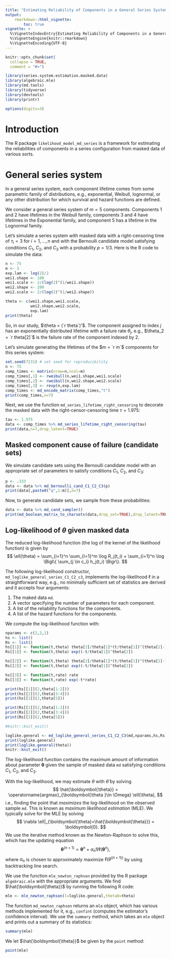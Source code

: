 ```yaml
---
title: "Estimating Reliability of Components in a General Series System"
output:
    rmarkdown::html_vignette:
        toc: true
vignette: >
  %\VignetteIndexEntry{Estimating Reliability of Components in a General Series System}
  %\VignetteEngine{knitr::rmarkdown}
  %\VignetteEncoding{UTF-8}
---
```


```r
knitr::opts_chunk$set(
  collapse = TRUE,
  comment = "#>")

library(series.system.estimation.masked.data)
library(algebraic.mle)
library(md.tools)
library(tidyverse)
library(devtools)
library(printr)

options(digits=3)
```


\renewcommand{\v}[1]{\boldsymbol{#1}}

Introduction
============

The R package `likelihood_model_md_series` is a framework for
estimating the reliabilities of components in a series configuration
from masked data of various sorts.


General series system
=====================

In a general series system, each component lifetime comes from some parametric
family of distributions, e.g., exponential, Weibull, lognormal, or any
other distribution for which survival and hazard functions are defined.

We consider a general series system of $m=5$ components.
Components $1$ and $2$ have lifetimes in the Weibull family,
components $3$ and $4$ have lifetimes in the Exponential family,
and component $5$ has a lifetime in the Lognormal family.

Let's simulate a series system with masked data with a right-censoring time of
$\tau_i = 3$ for $i=1,\ldots,n$ and with the Bernoulli candidate model satisfying
conditions $C_1$, $C_2$, and $C_3$ with a probability $p=1/3$.
Here is the R code to simulate the data:


```r
n <- 75
m <- 3
exp.lam <- log(2)/2
wei1.shape <- 100
wei1.scale <- 2/(log(2)^(1/wei1.shape))
wei2.shape <- 200
wei2.scale <- 2/(log(2)^(1/wei2.shape))

theta <- c(wei1.shape,wei1.scale,
           wei2.shape,wei2.scale,
           exp.lam)
print(theta)
```

So, in our study, $\theta = (`r theta`)'$.
The component assigned to index $j$ has an exponentially distributed
lifetime with a failure rate $\theta_j$, e.g., $\theta_2 = `r theta[2]`$ is the
failure rate of the component indexed by $2$.

Let's simulate generating the lifetimes of the $m = `r m`$ components for this series
system:
```r
set.seed(7231) # set seed for reproducibility
n <- 75
comp_times <- matrix(nrow=n,ncol=m)
comp_times[,1] <- rweibull(n,wei1.shape,wei1.scale)
comp_times[,2] <- rweibull(n,wei2.shape,wei2.scale)
comp_times[,3] <- rexp(n,exp.lam)
comp_times <- md_encode_matrix(comp_times,"t")
print(comp_times,n=7)
```

Next, we use the function `md_series_lifetime_right_censoring` to decorate the
masked data with the right-censor-censoring time $\tau=1.975$:
```r
tau <- 1.975
data <- comp_times %>% md_series_lifetime_right_censoring(tau)
print(data,n=7,drop_latent=TRUE)
```

## Masked component cause of failure (candidate sets)
We simulate candidate sets using the Bernoulli candidate model with an
appropriate set of parameters to satisfy conditions $C_1$, $C_2$, and $C_3$:
```r
p <- .333
data <- data %>% md_bernoulli_cand_C1_C2_C3(p)
print(data[,paste0("q",1:m)],n=7)
```

Now, to generate candidate sets, we sample from these probabilities:
```r
data <- data %>% md_cand_sampler()
print(md_boolean_matrix_to_charsets(data,drop_set=TRUE),drop_latent=TRUE,n=6)
```


## Log-likelihood of $\theta$ given masked data

The reduced log-likelihood function (the log of the kernel of the likelihood
function) is given by
$$
\ell(\theta) = \sum_{i=1}^n \sum_{l=1}^m \log R_j(t_i) + \sum_{i=1}^n \log \Bigl\{ \sum_{j \in c_i} h_j(t_i) \Bigr\}.
$$

The following log-likelihood constructor, `md_loglike_general_series_C1_C2_c3`,
implements the log-likelihood $\ell$ in a straightforward way, e.g., no
minimally sufficient set of statistics are derived and it accepts four arguments:

1. The maked data `md`.
2. A vector specifying the number of parameters for each component.
3. A list of the reliability functions for the components.
4. A list of the hazard functions for the components.

We compute the log-likelihood function with:
```r
nparams <- c(2,2,1)
hs <- list()
Rs <- list()
hs[[1]] <- function(t,theta) theta[2]/theta[1]*(t/theta[1])^(theta[2]-1)
Rs[[1]] <- function(t,theta) exp((-t/theta[1])^theta[2])

hs[[2]] <- function(t,theta) theta[2]/theta[1]*(t/theta[1])^(theta[2]-1)
Rs[[2]] <- function(t,theta) exp((-t/theta[1])^theta[2])

hs[[3]] <- function(t,rate) rate
Rs[[3]] <- function(t,rate) exp(-t*rate)

print(hs[[1]](2,theta[1:2]))
print(hs[[2]](2,theta[3:4]))
print(hs[[3]](2,theta[5]))

print(Rs[[1]](2,theta[1:2]))
print(Rs[[2]](2,theta[3:4]))
print(Rs[[3]](2,theta[5]))

#knitr::knit_exit()
```


```r
loglike.general <- md_loglike_general_series_C1_C2_C3(md,nparams,hs,Rs)
print(loglike.general)
print(loglike.general(theta))
knitr::knit_exit()
```

The log-likelihood function contains the maximum amount of information
about parameter $\v\theta$ given the sample of masked data `md` satisfying
conditions $C_1$, $C_2$, and $C_3$.

With the log-likelihood, we may estimate $\theta$ with $\hat\theta$ by solving
$$
\hat{\v\theta} = \operatorname{argmax}_{\v\theta \in \Omega} \ell(\theta),
$$
i.e., finding the point that *maximizes* the log-likelihood on
the observed sample `md`.
This is known as *maximum likelihood estimation* (MLE).
We typically solve for the MLE by solving
$$
\nabla \ell|_{\v\theta=\hat{\v\theta}} = \v{0}.
$$
We use the iterative method known as the Newton-Raphson to solve this, which
has the updating equation
$$
\v\theta^{(n+1)} = \v\theta^n + \alpha_n \nabla \ell(\v\theta^n),
$$
where $\alpha_n$ is chosen to approximately maximize $\ell(\theta^{(n+1))}$ by
using backtracking line search.

We use the function `mle_newton_raphson` provided by the R package `algebraic.mle`
with the appropriate arguments.
We find $\hat{\v\theta}$ by running the following R code:
```r
mle <- mle_newton_raphson(l=loglike.general,theta0=theta)
```

The function `md_newton_raphson` returns an `mle` object, which
has various methods implemented for it, e.g., `confint` (computes the
estimator's confidence interval).
We use the `summary` method, which takes an `mle` object and prints out a
summary of its statistics:
```r
summary(mle)
```

We let $\hat{\v\theta}$ be given by the `point` method:
```r
point(mle)
```
